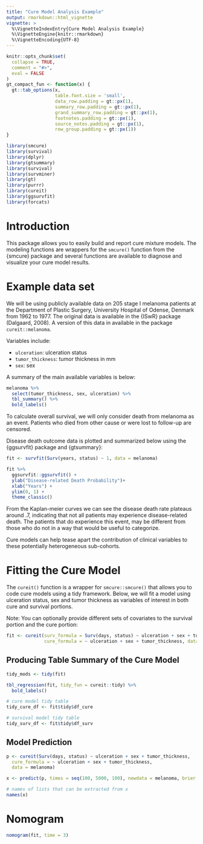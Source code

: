 ```yaml
---
title: "Cure Model Analysis Example"
output: rmarkdown::html_vignette
vignette: >
  %\VignetteIndexEntry{Cure Model Analysis Example}
  %\VignetteEngine{knitr::rmarkdown}
  %\VignetteEncoding{UTF-8}
---
```



```r
knitr::opts_chunk$set(
  collapse = TRUE,
  comment = "#>", 
  eval = FALSE
)
gt_compact_fun <- function(x) {
  gt::tab_options(x, 
                  table.font.size = 'small',
                  data_row.padding = gt::px(1),
                  summary_row.padding = gt::px(1),
                  grand_summary_row.padding = gt::px(1),
                  footnotes.padding = gt::px(1),
                  source_notes.padding = gt::px(1),
                  row_group.padding = gt::px(1))
}

library(smcure)
library(survival)
library(dplyr)
library(gtsummary)
library(survival)
library(survminer)
library(gt)
library(purrr)
library(cureit)
library(ggsurvfit)
library(forcats)

```


# Introduction

This package allows you to easily build and report cure mixture models. The modeling functions are wrappers for the `smcure()` function from the {smcure} package and several functions are available to diagnose and visualize your cure model results.

# Example data set

We will be using publicly available data on 205 stage I melanoma patients at the Department of Plastic Surgery, University Hospital of Odense, Denmark from 1962 to 1977. The original data is available in the {ISwR} package (Dalgaard, 2008). A version of this data in available in the package `cureit::melanoma`.

Variables include:

- `ulceration`: ulceration status
- `tumor_thickness`: tumor thickness in mm
- `sex`: sex

A summary of the main available variables is below:

```r
melanoma %>%
  select(tumor_thickness, sex, ulceration) %>%
  tbl_summary() %>%
  bold_labels()
```

To calculate overall survival, we will only consider death from melanoma as an event. Patients who died from other cause or were lost to follow-up are censored. 

Disease death outcome data is plotted and summarized below using the {ggsurvfit} package and {gtsummary}:

```r
fit <- survfit(Surv(years, status) ~ 1, data = melanoma)

fit %>% 
  ggsurvfit::ggsurvfit() + 
  ylab("Disease-related Death Probability")+
  xlab("Years") + 
  ylim(0, 1) +
  theme_classic()

```

From the Kaplan-meier curves we can see the disease death rate plateaus around .7, indicating that not all patients may experience disease-related death. The patients that do experience this event, may be different from those who do not in a way that would be useful to categorize.

Cure models can help tease apart the contribution of clinical variables to these potentially heterogeneous sub-cohorts. 

# Fitting the Cure Model

The `cureit()` function is a wrapper for `smcure::smcure()` that allows you to code cure models using a tidy framework. Below, we will fit a model using ulceration status, sex and tumor thickness as variables of interest in both cure and survival portions. 

Note: You can optionally provide different sets of covariates to the survival portion and the cure portion:

```r
fit <- cureit(surv_formula = Surv(days, status) ~ ulceration + sex + tumor_thickness,
              cure_formula = ~ ulceration + sex + tumor_thickness, data = melanoma)
```

## Producing Table Summary of the Cure Model

```r
tidy_mods <- tidy(fit)

tbl_regression(fit, tidy_fun = cureit::tidy) %>% 
  bold_labels()

# cure model tidy table
tidy_cure_df <- fit$tidy$df_cure

# survival model tidy table
tidy_surv_df <- fit$tidy$df_surv
```

## Model Prediction

```r
p <- cureit(Surv(days, status) ~ ulceration + sex + tumor_thickness,
  cure_formula = ~ ulceration + sex + tumor_thickness,
  data = melanoma)

x <- predict(p, times = seq(100, 5000, 100), newdata = melanoma, brier = TRUE)

# names of lists that can be extracted from x
names(x)
```

# Nomogram

```r
nomogram(fit, time = 3)
```

